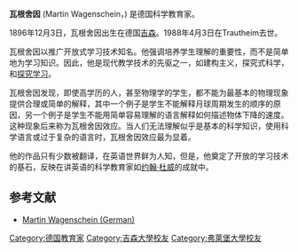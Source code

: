 '''瓦根舍因''' (Martin Wagenschein，{{bd|1896年|12月3日|1988年|4月3日|catIdx=Wagenschein, Martin}}) 是德国科学教育家。

1896年12月3日，瓦根舍因出生在德国[[吉森|吉森]]。1988年4月3日在Trautheim去世。

瓦根舍因以推广开放式学习技术知名。他强调培养学生理解的重要性，而不是简单地为学习知识。因此，他是现代教学技术的先驱之一，如建构主义，探究式科学，和[[探究学习|探究学习]]。

瓦根舍因发现，即使高学历的人，甚至物理学的学生，都不能为最基本的物理现象提供合理或简单的解释，其中一个例子是学生不能解释月球周期发生的顺序的原因，另一个例子是学生不能用简单容易理解的语言解释如何描述物体下降的速度。这种现象后来称为瓦根舍因效应。当人们无法理解似乎是基本的科学知识，使用科学语言或过于复杂的语言时，瓦根舍因效应最为显着。

他的作品只有少数被翻译，在英语世界鲜为人知，但是，他奠定了开放的学习技术的基石，反映在讲英语的科学教育家如[[约翰·杜威|约翰·杜威]]的成就中。

== 参考文献 ==
* [http://www.martin-wagenschein.de/ Martin Wagenschein (German)] {{Wayback|url=http://www.martin-wagenschein.de/ |date=20210124054916 }}

{{Authority control}}
{{DEFAULTSORT:Wagenschein, Martin}}
[[Category:德国教育家|Category:德国教育家]]
[[Category:吉森大學校友|Category:吉森大學校友]]
[[Category:弗萊堡大學校友|Category:弗萊堡大學校友]]